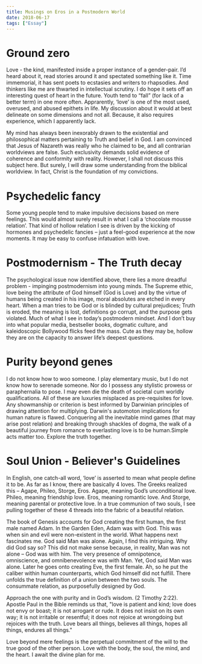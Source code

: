 ```yaml
---
title: Musings on Eros in a Postmodern World
date: 2018-06-17
tags: ["Essay"]
---
```


# Ground zero

Love - the kind, manifested inside a proper instance of a gender-pair. I’d heard about it, read stories around it and spectated something like it. Time immemorial, it has sent poets to ecstasies and writers to rhapsodies. And thinkers like me are thwarted in intellectual scrutiny. I do hope it sets off an interesting quest of heart in the future. Youth tend to “fall” (for lack of a better term) in one more often. Apprarently, ‘love’ is one of the most used, overused, and abused epithets in life. My discussion about it would at best delineate on some dimensions and not all. Because, it also requires experience, which I apparently lack.

My mind has always been inexorably drawn to the existential and philosophical matters pertaining to Truth and belief in God. I am
convinced that Jesus of Nazareth was really who he claimed to be, and all contrarian worldviews are false. Such exclusivity demands solid evidence of coherence and conformity with reality. However, I shall not discuss this subject here. But surely, I will draw some understanding from the biblical worldview. In fact, Christ is the foundation of my convictions.

# Psychedelic fancy

Some young people tend to make impulsive decisions based on mere feelings. This would almost surely result in what I call a ‘chocolate mousse relation’. That kind of hollow relation I see is driven by the kicking of hormones and psychedelic fancies – just a feel-good experience at the now moments. It may be easy to confuse infatuation with love.

# Postmodernism - The Truth decay

The psychological issue now identified above, there lies a more dreadful problem - impinging postmodernism into young minds. The Supreme ethic, love being the attribute of God himself (God is Love) and by the virtue of humans being created in his image, moral absolutes are etched in every heart. When a man tries to be God or is blinded by cultural prejudices; Truth is eroded, the meaning is lost, definitions go corrupt, and the purpose gets violated. Much of what I see in today’s postmodern mindset. And I don’t buy into what popular media, bestseller books, dogmatic culture, and kaleidoscopic Bollywood flicks feed the mass. Cute as they may be, hollow they are on the capacity to answer life’s deepest questions.

# Purity beyond genes

I do not know how to woo someone. I play elementary music, but I do not know how to serenade someone. Nor do I possess any stylistic prowess or paraphernalia to pose. I may even die the death of societal cum worldly qualifications. All of these are luxuries misplaced as pre-requisites for love. Any showmanship or criterion is best informed by Darwinian principles of drawing attention for multiplying. Darwin's automoton implications for human nature is flawed. Conquering all the inevitable mind games (that may arise post relation) and breaking through shackles of dogma, the walk of a beautiful journey from romance to everlasting love is to be human.Simple acts matter too. Explore the truth together.

# Soul Union - Believer's Guidelines

In English, one catch-all word, ‘love’ is asserted to mean what people define it to be. As far as I know, there are basically 4 loves. The Greeks realized this – Agape, Phileo, Storge, Eros. Agape, meaning God’s unconditional love. Phileo, meaning friendship love. Eros, meaning romantic love. And Storge, meaning parental or protective love. In a true communion of two souls, I see pulling together of these 4 threads into the fabric of a beautiful relation.

The book of Genesis accounts for God creating the first human, the first male named Adam. In the Garden Eden, Adam was with God. This was when sin and evil were non-existent in the world. What happens next fascinates me. God said Man was alone. Again, I find this intriguing. Why did God say so? This did not make sense because, in reality, Man was not alone – God was with him. The very presence of omnipotence, omniscience, and omnibenevolence was with Man. Yet, God said Man was alone. Later he goes onto creating Eve, the first female. Ah, so he put the caliber within human counterparts, which God himself did not fulfill. There unfolds the true definition of a union between the two souls. The consummate relation, as purposefully designed by God.

Approach the one with purity and in God’s wisdom. (2 Timothy 2:22). Apostle Paul in the Bible reminds us that, "love is patient and kind; love does not envy or boast; it is not arrogant or rude. It does not insist on its own way; it is not irritable or resentful; it does not rejoice at wrongdoing but rejoices with the truth. Love bears all things, believes all things, hopes all things, endures all things."

Love beyond mere feelings is the perpetual commitment of the will to the true good of the other person. Love with the body, the soul, the mind, and the heart. I await the divine plan for me.
